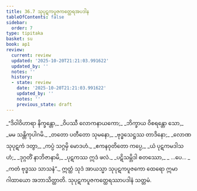 ```yaml
---
title: 36.7 သုပုဋကပူဇကတ္ထေရအပဒါန
tableOfContents: false
sidebar:
  order: 7
type: tipitaka
basket: su
book: ap1
review:
  current: review
  updated: '2025-10-20T21:21:03.991622'
  updated_by: ''
  notes: ''
  history:
  - state: review
    date: '2025-10-20T21:21:03.991622'
    updated_by: ''
    notes: ''
    previous_state: draft
---
```



<DynamicBreadcrumb />


<ReviewStatus review={frontmatter.review} showDetails={true} />

<HypothesisAnnotation frontmatter={frontmatter} />

<Division number="26" book="ap1" e="ch" v="20" p="327">

<Paragraph number="4007" type="verses" book="ap1">
_“ဒိဝါဝိဟာရာ နိက္ခန္တော,_  
_ဝိပဿီ လောကနာယကော;_  
_ဘိက္ခာယ ဝိစရန္တော သော,_  
_မမ သန္တိကုပါဂမိ._  

</Paragraph>

</Division>
<Division number="27" book="ap1" e="ch" v="20" p="328">

<Paragraph number="4008" type="verses" book="ap1">
_တတော ပတီတော သုမနော,_  
_ဗုဒ္ဓသေဋ္ဌဿ တာဒိနော;_  
_လောဏသုပုဋကံ ဒတွာ,_  
_ကပ္ပံ သဂ္ဂမှိ မောဒဟံ._  

</Paragraph>

</Division>
<Division number="28" book="ap1" e="ch" v="20" p="328">

<Paragraph number="4009" type="verses" book="ap1">
_ဧကနဝုတိတော ကပ္ပေ,_  
_ယံ ပုဋကမဒါသဟံ;_  
_ဒုဂ္ဂတိံ နာဘိဇာနာမိ,_  
_ပုဋကဿ ဣဒံ ဖလံ._  

</Paragraph>

</Division>
<Division number="29" book="ap1" e="ch" v="20" p="328">

<Paragraph number="4010" type="verses" book="ap1">
_ပဋိသမ္ဘိဒါ စတဿော,_  
_ …ပေ… _  
_ကတံ ဗုဒ္ဓဿ သာသနံ”._  

</Paragraph>

<Paragraph number="4011" book="ap1">
ဣတ္ထံ သုဒံ အာယသ္မာ သုပုဋကပူဇကော ထေရော ဣမာ ဂါထာယော အဘာသိတ္ထာတိ.

</Paragraph>
</Division>

<Paragraph number="4012" type="center" book="ap1">
သုပုဋကပူဇကတ္ထေရဿာပဒါနံ သတ္တမံ.
</Paragraph>